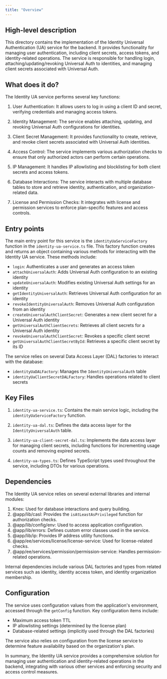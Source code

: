 ```yaml
---
title: "Overview"
---
```


## High-level description
This directory contains the implementation of the Identity Universal Authentication (UA) service for the backend. It provides functionality for managing user authentication, including client secrets, access tokens, and identity-related operations. The service is responsible for handling login, attaching/updating/revoking Universal Auth to identities, and managing client secrets associated with Universal Auth.

## What does it do?
The Identity UA service performs several key functions:

1. User Authentication: It allows users to log in using a client ID and secret, verifying credentials and managing access tokens.

2. Identity Management: The service enables attaching, updating, and revoking Universal Auth configurations for identities.

3. Client Secret Management: It provides functionality to create, retrieve, and revoke client secrets associated with Universal Auth identities.

4. Access Control: The service implements various authorization checks to ensure that only authorized actors can perform certain operations.

5. IP Management: It handles IP allowlisting and blocklisting for both client secrets and access tokens.

6. Database Interactions: The service interacts with multiple database tables to store and retrieve identity, authentication, and organization-related data.

7. License and Permission Checks: It integrates with license and permission services to enforce plan-specific features and access controls.

## Entry points
The main entry point for this service is the `identityUaServiceFactory` function in the `identity-ua-service.ts` file. This factory function creates and returns an object containing various methods for interacting with the Identity UA service. These methods include:

- `login`: Authenticates a user and generates an access token
- `attachUniversalAuth`: Adds Universal Auth configuration to an existing identity
- `updateUniversalAuth`: Modifies existing Universal Auth settings for an identity
- `getIdentityUniversalAuth`: Retrieves Universal Auth configuration for an identity
- `revokeIdentityUniversalAuth`: Removes Universal Auth configuration from an identity
- `createUniversalAuthClientSecret`: Generates a new client secret for a Universal Auth identity
- `getUniversalAuthClientSecrets`: Retrieves all client secrets for a Universal Auth identity
- `revokeUniversalAuthClientSecret`: Revokes a specific client secret
- `getUniversalAuthClientSecretById`: Retrieves a specific client secret by its ID

The service relies on several Data Access Layer (DAL) factories to interact with the database:

- `identityUaDALFactory`: Manages the `IdentityUniversalAuth` table
- `identityUaClientSecretDALFactory`: Handles operations related to client secrets

## Key Files
1. `identity-ua-service.ts`: Contains the main service logic, including the `identityUaServiceFactory` function.

2. `identity-ua-dal.ts`: Defines the data access layer for the `IdentityUniversalAuth` table.

3. `identity-ua-client-secret-dal.ts`: Implements the data access layer for managing client secrets, including functions for incrementing usage counts and removing expired secrets.

4. `identity-ua-types.ts`: Defines TypeScript types used throughout the service, including DTOs for various operations.

## Dependencies
The Identity UA service relies on several external libraries and internal modules:

1. Knex: Used for database interactions and query building.
2. @app/lib/casl: Provides the `isAtLeastAsPrivileged` function for authorization checks.
3. @app/lib/config/env: Used to access application configuration.
4. @app/lib/errors: Defines custom error classes used in the service.
5. @app/lib/ip: Provides IP address utility functions.
6. @app/ee/services/license/license-service: Used for license-related checks.
7. @app/ee/services/permission/permission-service: Handles permission-related operations.

Internal dependencies include various DAL factories and types from related services such as identity, identity access token, and identity organization membership.

## Configuration
The service uses configuration values from the application's environment, accessed through the `getConfig` function. Key configuration items include:

- Maximum access token TTL
- IP allowlisting settings (determined by the license plan)
- Database-related settings (implicitly used through the DAL factories)

The service also relies on configuration from the license service to determine feature availability based on the organization's plan.

In summary, the Identity UA service provides a comprehensive solution for managing user authentication and identity-related operations in the backend, integrating with various other services and enforcing security and access control measures.
